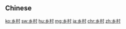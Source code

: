 {{also|鄉村}}
==Chinese==
{{zh-see|鄉村}}

[[ko:乡村]]
[[sw:乡村]]
[[hu:乡村]]
[[mg:乡村]]
[[ja:乡村]]
[[chr:乡村]]
[[zh:乡村]]